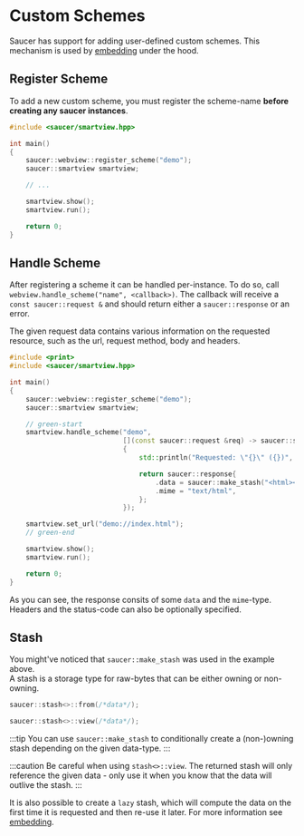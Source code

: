 # Custom Schemes

Saucer has support for adding user-defined custom schemes. This mechanism is used by [embedding](../embedding.mdx) under the hood.

## Register Scheme

To add a new custom scheme, you must register the scheme-name **before creating any saucer instances**.

```cpp title="Example: Register Scheme"
#include <saucer/smartview.hpp>

int main()
{
    saucer::webview::register_scheme("demo");
    saucer::smartview smartview;

    // ...

    smartview.show();
    smartview.run();

    return 0;
}
```

## Handle Scheme

After registering a scheme it can be handled per-instance. To do so, call `webview.handle_scheme("name", <callback>)`. 
The callback will receive a `const saucer::request &` and should return either a `saucer::response` or an error.

The given request data contains various information on the requested resource, such as the url, request method, body and headers.  

```cpp title="Example: Handle Scheme"
#include <print>
#include <saucer/smartview.hpp>

int main()
{
    saucer::webview::register_scheme("demo");
    saucer::smartview smartview;

    // green-start
    smartview.handle_scheme("demo",
                            [](const saucer::request &req) -> saucer::scheme_handler::result_type
                            {
                                std::println("Requested: \"{}\" ({})", req.url(), req.method());

                                return saucer::response{
                                    .data = saucer::make_stash("<html><body>Hello from scheme handler!</body></html>"),
                                    .mime = "text/html",
                                };
                            });

    smartview.set_url("demo://index.html");
    // green-end

    smartview.show();
    smartview.run();

    return 0;
}
```

As you can see, the response consits of some `data` and the `mime`-type. Headers and the status-code can also be optionally specified.  

## Stash

You might've noticed that `saucer::make_stash` was used in the example above.  
A stash is a storage type for raw-bytes that can be either owning or non-owning.

```cpp title="Example: Owning Data"
saucer::stash<>::from(/*data*/);
```

```cpp title="Example: Viewing Data"
saucer::stash<>::view(/*data*/);
```

:::tip
You can use `saucer::make_stash` to conditionally create a (non-)owning stash depending on the given data-type.
:::

:::caution
Be careful when using `stash<>::view`. The returned stash will only reference the given data - only use it when you know that the data will outlive the stash.
:::

It is also possible to create a `lazy` stash, which will compute the data on the first time it is requested and then re-use it later. For more information see [embedding](../embedding.mdx).
